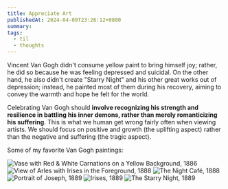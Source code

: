 ```yaml
---
title: Appreciate Art
publishedAt: 2024-04-09T23:26:12+0800
summary: 
tags:
  - til
  - thoughts
---
```


Vincent Van Gogh didn't consume yellow paint to bring himself joy; rather, he did so because he was feeling depressed and suicidal. On the other hand, he also didn't create "Starry Night" and his other great works out of depression; instead, he painted most of them during his recovery, aiming to convey the warmth and hope he felt for the world.

Celebrating Van Gogh should **involve recognizing his strength and resilience in battling his inner demons, rather than merely romanticizing his suffering**. This is what we human get wrong fairly often when viewing artists. We should focus on positive and growth (the uplifting aspect) rather than the negative and suffering (the tragic aspect).

Some of my favorite Van Gogh paintings:

<Image src="/images/van-gogh-6.png" alt="Vase with Red & White Carnations on a Yellow Background, 1886"/>
<Image src="/images/van-gogh-5.png" alt="View of Arles with Irises in the Foreground, 1888"/>
<Image src="/images/van-gogh-1.png" alt="The Night Café, 1888"/>
<Image src="/images/van-gogh-2.png" alt="Portrait of Joseph, 1889"/>
<Image src="/images/van-gogh-3.png" alt="Irises, 1889"/>
<Image src="/images/van-gogh-4.png" alt="The Starry Night, 1889"/>

